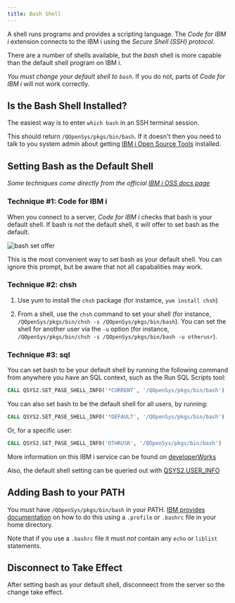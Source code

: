 ```yaml
---
title: Bash Shell
---
```



A shell runs programs and provides a scripting language. The _Code for IBM i_ extension connects to the IBM i using the *Secure Shell (SSH) protocol*.

There are a number of shells available, but the *bash* shell is more capable than the default shell program on IBM i.

_*You must change your default shell to `bash`*_. If you do not, parts of _Code for IBM i_ will not work correctly.

## Is the Bash Shell Installed?

The easiest way is to enter `which bash` in an SSH terminal session. 

This should return `/QOpenSys/pkgs/bin/bash`.  If it doesn't then you need to talk to you system admin about getting [IBM i Open Source Tools](https://ibmi-oss-docs.readthedocs.io/en/latest/README.html) installed.

## Setting Bash as the Default Shell

*Some techniques come directly from the official [IBM i OSS docs page](https://ibmi-oss-docs.readthedocs.io/en/latest/troubleshooting/SETTING_BASH.html)*

### Technique #1: Code for IBM i

When you connect to a server,  _Code for IBM i_ checks that bash is your default shell. If bash is not the default shell,  it will offer to set bash as the default. 

![bash set offer](../../../assets/Tips_Bash_Offer.png)

This is the most convenient way to set bash as your default shell. You can ignore this prompt, but be aware that not all capabalities may work.

### Technique #2: chsh

1. Use yum to install the `chsh` package (for instamce, `yum install chsh`)

2. From a shell, use the `chsh` command to set your shell
  (for instance, `/QOpenSys/pkgs/bin/chsh -s /QOpenSys/pkgs/bin/bash`).
  You can set the shell for another user via the `-u` option
  (for instance, `/QOpenSys/pkgs/bin/chsh -s /QOpenSys/pkgs/bin/bash -u otherusr`).

### Technique #3: sql

You can set bash to be your default shell by running the following command from
anywhere you have an SQL context, such as the Run SQL Scripts tool:

```sql
CALL QSYS2.SET_PASE_SHELL_INFO('*CURRENT', '/QOpenSys/pkgs/bin/bash')
```

You can also set bash to be the default shell for all users, by running:

```sql
CALL QSYS2.SET_PASE_SHELL_INFO('*DEFAULT', '/QOpenSys/pkgs/bin/bash')
```

Or, for a specific user:

```sql
CALL QSYS2.SET_PASE_SHELL_INFO('OTHRUSR', '/QOpenSys/pkgs/bin/bash')
```

More information on this IBM i service can be found on [developerWorks](https://www.ibm.com/developerworks/community/wikis/home?lang=en#!/wiki/IBM%20i%20Technology%20Updates/page/QSYS2.SET_PASE_SHELL_INFO%20Procedure)

Also, the default shell setting can be queried out with [QSYS2.USER_INFO](https://www.ibm.com/developerworks/community/wikis/home?lang=en#!/wiki/IBM%20i%20Technology%20Updates/page/QSYS2.USER_INFO%20catalog)


## Adding Bash to your PATH

You must have `/QOpenSys/pkgs/bin/bash` in your PATH.  [IBM provides documentation](https://ibmi-oss-docs.readthedocs.io/en/latest/troubleshooting/SETTING_PATH.html) on how to do this using a `.profile` or `.bashrc` file in your home directory.

Note that if you use a `.bashrc` file it must *_not_* contain any `echo` or `liblist` statements.

## Disconnect to Take Effect

After setting bash as your default shell, disconneect from the server so the change take effect.